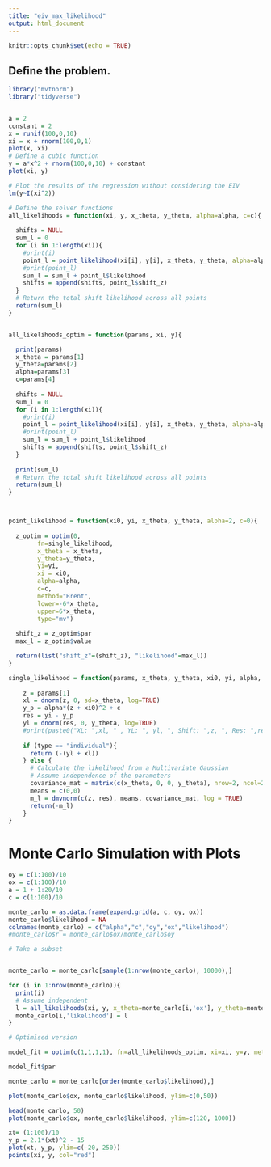 ```yaml
---
title: "eiv_max_likelihood"
output: html_document
---
```


```r
knitr::opts_chunk$set(echo = TRUE)
```

## Define the problem.


```r
library("mvtnorm")
library("tidyverse")


a = 2
constant = 2
x = runif(100,0,10)
xi = x + rnorm(100,0,1)
plot(x, xi)
# Define a cubic function
y = a*x^2 + rnorm(100,0,10) + constant
plot(xi, y)

```

```r
# Plot the results of the regression without considering the EIV
lm(y~I(xi^2))
```
```r
# Define the solver functions
all_likelihoods = function(xi, y, x_theta, y_theta, alpha=alpha, c=c){
  
  shifts = NULL
  sum_l = 0
  for (i in 1:length(xi)){
    #print(i)
    point_l = point_likelihood(xi[i], y[i], x_theta, y_theta, alpha=alpha, c=c)
    #print(point_l)
    sum_l = sum_l + point_l$likelihood
    shifts = append(shifts, point_l$shift_z)
  }
  # Return the total shift likelihood across all points
  return(sum_l)
}


all_likelihoods_optim = function(params, xi, y){

  print(params)
  x_theta = params[1]
  y_theta=params[2]
  alpha=params[3]
  c=params[4]
  
  shifts = NULL
  sum_l = 0
  for (i in 1:length(xi)){
    #print(i)
    point_l = point_likelihood(xi[i], y[i], x_theta, y_theta, alpha=alpha, c=c)
    #print(point_l)
    sum_l = sum_l + point_l$likelihood
    shifts = append(shifts, point_l$shift_z)
  }
  
  print(sum_l)
  # Return the total shift likelihood across all points
  return(sum_l)
}



point_likelihood = function(xi0, yi, x_theta, y_theta, alpha=2, c=0){
  
  z_optim = optim(0, 
        fn=single_likelihood, 
        x_theta = x_theta,
        y_theta=y_theta, 
        yi=yi, 
        xi = xi0,
        alpha=alpha,
        c=c, 
        method="Brent",
        lower=-6*x_theta,
        upper=6*x_theta,
        type="mv")
  
  shift_z = z_optim$par
  max_l = z_optim$value

  return(list("shift_z"=(shift_z), "likelihood"=max_l))
}

single_likelihood = function(params, x_theta, y_theta, xi0, yi, alpha, c, type="individual"){
  
    z = params[1]
    xl = dnorm(z, 0, sd=x_theta, log=TRUE)
    y_p = alpha*(z + xi0)^2 + c
    res = yi - y_p
    yl = dnorm(res, 0, y_theta, log=TRUE)
    #print(paste0("XL: ",xl, " , YL: ", yl, ", Shift: ",z, ", Res: ",res))
    
    if (type == "individual"){
      return (-(yl + xl))
    } else {
      # Calculate the likelihood from a Multivariate Gaussian
      # Assume independence of the parameters
      covariance_mat = matrix(c(x_theta, 0, 0, y_theta), nrow=2, ncol=2)
      means = c(0,0)
      m_l = dmvnorm(c(z, res), means, covariance_mat, log = TRUE)
      return(-m_l)
    }
}
```

# Monte Carlo Simulation with Plots
```r
oy = c(1:100)/10
ox = c(1:100)/10
a = 1 + 1:20/10
c = c(1:100)/10

monte_carlo = as.data.frame(expand.grid(a, c, oy, ox))
monte_carlo$likelihood = NA
colnames(monte_carlo) = c("alpha","c","oy","ox","likelihood")
#monte_carlo$r = monte_carlo$ox/monte_carlo$oy

# Take a subset


monte_carlo = monte_carlo[sample(1:nrow(monte_carlo), 10000),]

for (i in 1:nrow(monte_carlo)){
  print(i)
  # Assume independent 
  l = all_likelihoods(xi, y, x_theta=monte_carlo[i,'ox'], y_theta=monte_carlo[i,'oy'], alpha=monte_carlo[i,'alpha'], c=monte_carlo[i,'c'])
  monte_carlo[i,'likelihood'] = l
}
```
```r
# Optimised version

model_fit = optim(c(1,1,1,1), fn=all_likelihoods_optim, xi=xi, y=y, method="L-BFGS")

```

```r
model_fit$par
```



```r
monte_carlo = monte_carlo[order(monte_carlo$likelihood),]

plot(monte_carlo$ox, monte_carlo$likelihood, ylim=c(0,50))
```


```r
head(monte_carlo, 50)
plot(monte_carlo$ox, monte_carlo$likelihood, ylim=c(120, 1000))
```



```r
xt= (1:100)/10
y_p = 2.1*(xt)^2 - 15
plot(xt, y_p, ylim=c(-20, 250))
points(xi, y, col="red")
```

```r

```

